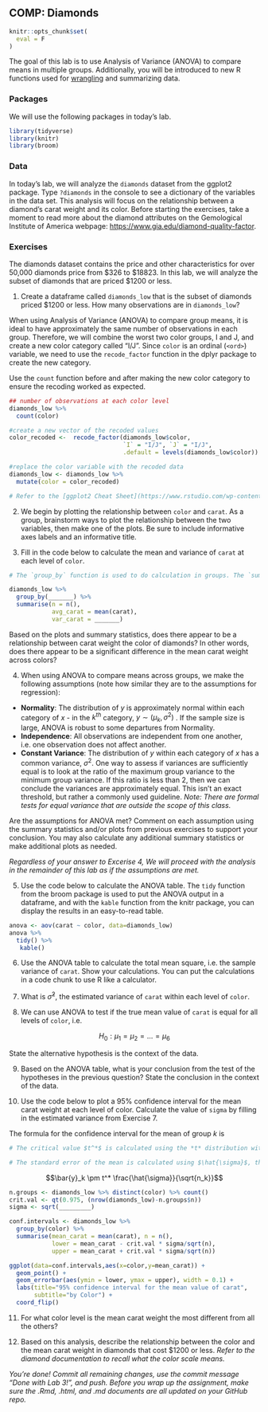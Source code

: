 ## COMP: Diamonds

```r
knitr::opts_chunk$set(
  eval = F
)
```

The goal of this lab is to use Analysis of Variance (ANOVA) to compare means in multiple groups. Additionally, you will be introduced to new R functions used for [wrangling](https://en.wikipedia.org/wiki/Data_wrangling) and summarizing data.



### Packages

We will use the following packages in today's lab.

```r
library(tidyverse)
library(knitr)
library(broom)
```

### Data 

In today's lab, we will analyze the `diamonds` dataset from the ggplot2 package. Type `?diamonds` in the console to see a dictionary of the variables in the data set. This analysis will focus on the relationship between a diamond's carat weight and its color. Before starting the exercises, take a moment to read more about the diamond attributes on the Gemological Institute of America webpage: [https://www.gia.edu/diamond-quality-factor](https://www.gia.edu/diamond-quality-factor).


### Exercises 

The diamonds dataset contains the price and other characteristics for over 50,000 diamonds price from $326 to $18823. In this lab, we will analyze the subset of diamonds that are priced $1200 or less. 

1. Create a dataframe called `diamonds_low` that is the subset of diamonds priced $1200 or less. How many observations are in `diamonds_low`? 

When using Analysis of Variance (ANOVA) to compare group means, it is ideal to have approximately the same number of observations in each group. Therefore, we will combine the worst two color groups, I and J, and create a new color category called "I/J". Since `color` is an ordinal (`<ord>`) variable, we need to use the `recode_factor` function in the dplyr package to create the new category. 

Use the `count` function before and after making the new color category to ensure the recoding worked as expected.

```r
## number of observations at each color level 
diamonds_low %>% 
  count(color)
```

```r
#create a new vector of the recoded values
color_recoded <-  recode_factor(diamonds_low$color,
                                `I` = "I/J", `J` = "I/J",
                                .default = levels(diamonds_low$color))

#replace the color variable with the recoded data
diamonds_low <- diamonds_low %>% 
  mutate(color = color_recoded)
```


```r
# Refer to the [ggplot2 Cheat Sheet](https://www.rstudio.com/wp-content/uploads/2015/03/ggplot2-cheatsheet.pdf) and [ggplot2 reference](https://ggplot2.tidyverse.org/reference/index.html) for plot ideas and help with code.
```

2. We begin by plotting the relationship between `color` and `carat`. As a group, brainstorm ways to plot the relationship between the two variables, then make one of the plots. Be sure to include informative axes labels and an informative title.

3. Fill in the code below to calculate the mean and variance of `carat` at each level of `color`. 

```r
# The `group_by` function is used to do calculation in groups. The `summarise` function is used to reduce variables to values.
```

```r
diamonds_low %>% 
  group_by(_______) %>%
  summarise(n = n(), 
            avg_carat = mean(carat),
            var_carat = _______)
```

Based on the plots and summary statistics, does there appear to be a relationship between carat weight the color of diamonds? In other words, does there appear to be a significant difference in the mean carat weight across colors?

4. When using ANOVA to compare means across groups, we make the following assumptions (note how similar they are to the assumptions for regression): 

  - **Normality**: The distribution of $y$ is approximately normal within each category of $x$ - in the $k^{th}$ category, $y \sim (\mu_k, \sigma^2)$ . If the sample size is large, ANOVA is robust to some departures from Normality. 
  - **Independence**: All observations are independent from one another, i.e. one observation does not affect another.
  - **Constant Variance**: The distribution of $y$ within each category of $x$ has a common variance, $\sigma^2$. One way to assess if variances are sufficiently equal is to look at the ratio of the maximum group variance to the minimum group variance. If this ratio is less than 2, then we can conclude the variances are approximately equal. This isn't an exact threshold, but rather a commonly used guideline. *Note: There are formal tests for equal variance that are outside the scope of this class.*

Are the assumptions for ANOVA met? Comment on each assumption using the summary statistics and/or plots from previous exercises to support your conclusion. You may also calculate any additional summary statistics or make additional plots as needed.
  
*Regardless of your answer to Excerise 4, We will proceed with the analysis in the remainder of this lab as if the assumptions are met.*

5. Use the code below to calculate the ANOVA table. The `tidy` function from the broom package is used to put the ANOVA output in a dataframe, and with the `kable` function from the knitr package, you can display the results in an easy-to-read table.

```r
anova <- aov(carat ~ color, data=diamonds_low)
anova %>% 
  tidy() %>%
   kable()
```

6. Use the ANOVA table to calculate the total mean square, i.e. the sample variance of `carat`. Show your calculations. You can put the calculations in a code chunk to use R like a calculator. 

7. What is $\hat{\sigma}^2$, the estimated variance of `carat` within each level of `color`. 

8. We can use ANOVA to test if the true mean value of `carat` is equal for all levels of `color`, i.e. 

$$ H_0: \mu_1 = \mu_2 = \dots = \mu_6$$

State the alternative hypothesis is the context of the data. 

9. Based on the ANOVA table, what is your conclusion from the test of the hypotheses in the previous question? State the conclusion in the context of the data.

10. Use the code below to plot a 95% confidence interval for the mean carat weight at each level of color. Calculate the value of `sigma` by filling in the estimated variance from Exercise 7. 

The formula for the confidence interval for the mean of group $k$ is 

```r
# The critical value $t^*$ is calculated using the *t* distribution with $n-K$ degrees of freedom. 
```

```r
# The standard error of the mean is calculated using $\hat{\sigma}$, the square root of the variance within each group calculated from the ANOVA table.
```

$$\bar{y}_k \pm t^* \frac{\hat{\sigma}}{\sqrt{n_k}}$$

```r
n.groups <- diamonds_low %>% distinct(color) %>% count()
crit.val <- qt(0.975, (nrow(diamonds_low)-n.groups$n))
sigma <- sqrt(_________)

conf.intervals <- diamonds_low %>%
  group_by(color) %>% 
  summarise(mean_carat = mean(carat), n = n(), 
            lower = mean_carat - crit.val * sigma/sqrt(n),
            upper = mean_carat + crit.val * sigma/sqrt(n))
```

```r
ggplot(data=conf.intervals,aes(x=color,y=mean_carat)) +
  geom_point() + 
  geom_errorbar(aes(ymin = lower, ymax = upper), width = 0.1) + 
  labs(title="95% confidence interval for the mean value of carat",
       subtitle="by Color") +
  coord_flip()
```

11. For what color level is the mean carat weight the most different from all the others? 

12. Based on this analysis, describe the relationship between the color and the mean carat weight in diamonds that cost $1200 or less. *Refer to the diamond documentation to recall what the color scale means.*

*You're done! Commit all remaining changes, use the commit message "Done with Lab 3!", and push. Before you wrap up the assignment, make sure the .Rmd, .html, and .md documents are all updated on your GitHub repo.*